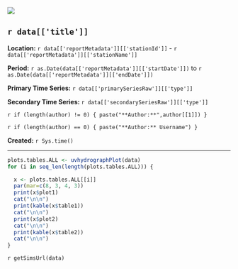 ![](http://cida.usgs.gov/images/usgslogo.jpg)

## `r data[['title']]`  

**Location:**  `r data[['reportMetadata']][['stationId']]` - `r data[['reportMetadata']][['stationName']]`

**Period:**  `r as.Date(data[['reportMetadata']][['startDate']])` to `r as.Date(data[['reportMetadata']][['endDate']])`

**Primary Time Series:** `r data[['primarySeriesRaw']][['type']]`

**Secondary Time Series:** `r data[['secondarySeriesRaw']][['type']]`

`r if (length(author) != 0) { paste("**Author:**",author[[1]]) }`

`r if (length(author) == 0) { paste("**Author:** Username") }`

**Created:**  `r Sys.time()`

***

```r
plots.tables.ALL <- uvhydrographPlot(data)
for (i in seq_len(length(plots.tables.ALL))) {

  x <- plots.tables.ALL[[i]]
  par(mar=c(8, 3, 4, 3))
  print(x$plot1)
  cat("\n\n")
  print(kable(x$table1))
  cat("\n\n")
  print(x$plot2)
  cat("\n\n")
  print(kable(x$table2))
  cat("\n\n")
}
```

`r getSimsUrl(data)`
